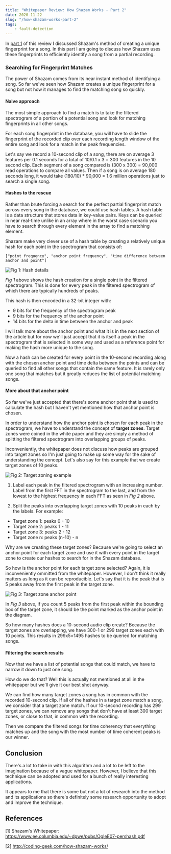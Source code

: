 ```yaml
---
title: "Whitepaper Review: How Shazam Works - Part 2"
date: 2020-11-22
slug: "/how-shazam-works-part-2"
tags:
    - fault-detection
---
```


In <a href="https://www.mcand.ru/how-shazam-works-part-1">part 1</a> of this review I discussed Shazam's method of creating a unique fingerprint
for a song. In this part I am going to discuss how Shazam uses these fingerprints
to efficiently identify a song from a partial recording.

### Searching for Fingerprint Matches

The power of Shazam comes from its near instant method of identifying a song. So
far we've seen how Shazam creates a unique fingerprint for a song but not how it
manages to find the matching song so quickly.

#### Naive approach

The most simple approach to find a match is to take the filtered spectrogram of
a portion of a potential song and look for matching fingerprints in all other
songs.

For each song fingerprint in the database, you will have to slide the fingerprint
of the recorded clip over each recording length window of the entire song and look for
a match in the peak frequencies.

Let's say we record a 10-second
clip of a song, there are on average 3 features per 0.1 seconds for a total of 10/0.1 x 3 = 300
features in the 10 second clip. Each segment of a song compared is (300 x 300) = 90,000
read operations to compare all values. Then if a song is on average 180 seconds long, 
it would take (180/10) * 90,000 = 1.6 million operations just to search a single song.

#### Hashes to the rescue

Rather than brute forcing a search for the perfect partial fingerprint match across
every song in the database, we could use hash tables. A hash table is a data structure
that stores data in key-value pairs. Keys can be queried in near real-time unlike
in an array where in the worst case scenario you have to search through every element
in the array to find a matching element.

Shazam make very clever use of a hash table by creating a relatively unique hash for 
each point in the spectrogram that consists of:

```
["point frequency", "anchor point frequency", "time difference between anchor and point"]
```

<div style={{maxWidth: 500, margin: '0 auto'}}>

![](./images/hash-creation.png "Fig 1: Hash details")

</div>

*Fig 1* above shows the hash creation for a single point in the filtered spectrogram.
This is done for every peak in the filtered spectrogram of which there are typically
hundreds of peaks.

This hash is then encoded in a 32-bit integer with:
- 9 bits for the frequency of the spectrogram peak
- 9 bits for the frequency of the anchor point
- 14 bits for the delta in time between the anchor and peak

I will talk more about the anchor point and what it is in the next section of the article but for
now we'll just accept that it is itself a peak in the spectrogram that is selected in
some way and used as a reference point for making the hash more unique to the song.

Now a hash can be created for every point in the 10-second recording along with the
chosen anchor point and time delta between the points and can be queried to find
all other songs that contain the same feature. It is rarely only one song that
matches but it greatly reduces the list of potential matching songs.

#### More about that anchor point

So far we've just accepted that there's some anchor point that is used to calculate
the hash but I haven't yet mentioned how that anchor point is chosen.

In order to understand how the anchor point is chosen for each peak in the spectrogram, we have to understand
the concept of __target zones__. Target zones were coined in the white
paper and they are simply a method of splitting the filtered spectrogram into overlapping
groups of peaks.

Inconveniently, the whitepaper does not discuss how peaks are grouped into target zones
so I'm just going to make up some way for the sake of understanding the concept.
Let's also say for this example that we create target zones of 10 peaks.

<div style={{maxWidth: 500, margin: '0 auto'}}>

![](./images/target-zones.jpg "Fig 2: Target zoning example")

</div>

1. Label each peak in the filtered spectrogram with an increasing number. Label
from the first FFT in the spectrogram to the last, and from the lowest to the highest
frequency in each FFT as seen in *Fig 2* above.

2. Split the peaks into overlapping target zones with 10 peaks in each by the labels.
For example:

- Target zone 1: peaks 0 - 10
- Target zone 2: peaks 1 - 11
- Target zone 3: peaks 2 - 12
- Target zone n: peaks (n-10) - n

Why are we creating these target zones? Because we're going to select an anchor
point for each target zone and use it with every point in the target zone to create
our hashes to search for in the Shazam database.

So how is the anchor point for each target zone selected? Again, it is inconveniently
ommitted from the whitepaper. However, I don't think it really matters as long as it
can be reproducible. Let's say that it is the peak that is 5 peaks away from the first
peak in the target zone.

<div style={{maxWidth: 500, margin: '0 auto'}}>

![](./images/anchor-point-target-zone.png "Fig 3: Target zone anchor point")

</div>

In *Fig 3* above, if you count 5 peaks from the first peak within the bounding
box of the target zone, it should be the point marked as the anchor point in the
diagram.

So how many hashes does a 10-second audio clip create? Because the target zones
are overlapping, we have 300-1 or 299 target zones each with 10 points. This results
in 299x5=1495 hashes to be queried for matching songs.

#### Filtering the search results

Now that we have a list of potential songs that could match, we have to narrow it
down to just one song.

How do we do that? Well this is actually not mentioned at all in the whitepaper but
we'll give it our best shot anyway.

We can find how many target zones a song has in common with the recorded 10-second
clip. If all of the hashes in a target zone match a song, we consider that a target
zone match. If our 10-second recording has 299 target zones, we can remove any songs
that don't have at least 300 target zones, or close to that, in common with the
recording.

Then we compare the filtered songs for time coherency that everything matches up
and the song with the most number of time coherent peaks is our winner.

## Conclusion

There's a lot to take in with this algorithm and a lot to be left to the imagination
because of a vague whitepaper. However, I believe that this technique can be adopted
and used for a bunch of really interesting applications.

It appears to me that there is some but not a lot of research into the method and
its applications so there's definitely some research opportunity to adopt and
improve the technique.

## References

[1] Shazam's Whitepaper: https://www.ee.columbia.edu/~dpwe/pubs/OgleE07-pershash.pdf

[2] http://coding-geek.com/how-shazam-works/
